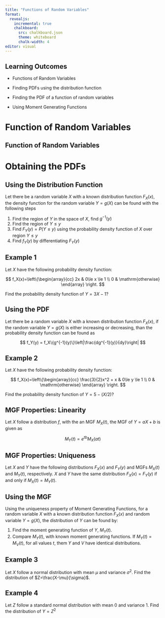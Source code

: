 ```yaml
---
title: "Functions of Random Variables"
format:
  revealjs:
    incremental: true 
    chalkboard:
      src: chalkboard.json
      theme: whiteboard
      chalk-width: 4
editor: visual
---
```


## Learning Outcomes

-   Functions of Random Variables

-   Finding PDFs using the distribution function

-   Finding the PDF of a function of random variables

-   Using Moment Generating Functions

# Function of Random Variables

## Function of Random Variables

# Obtaining the PDFs

## Using the Distribution Function

Let there be a random variable $X$ with a known distribution function $F_X(x)$, the density function for the random variable $Y=g(X)$ can be found with the following steps

::: fragment
::: nonincremental
1.  Find the region of $Y$ in the space of $X$, find $g^{-1}(y)$
2.  Find the region of $Y\le y$
3.  Find $F_Y(y)=P(Y\le y)$ using the probability density function of $X$ over region $Y\le y$
4.  Find $f_Y(y)$ by differentiating $F_Y(y)$
:::
:::

## Example 1

Let $X$ have the following probability density function:

$$
f_X(x)=\left\{\begin{array}{cc}
2x & 0\le x \le 1 \\
0 & \mathrm{otherwise}
\end{array}
\right.
$$

Find the probability density function of $Y=3X-1$?

## Using the PDF

Let there be a random variable $X$ with a known distribution function $F_X(x)$, if the random variable $Y=g(X)$ is either increasing or decreasing, than the probability density function can be found as

$$
f_Y(y) = f_X\{g^{-1}(y)\}\left|\frac{dg^{-1}(y)}{dy}\right|
$$

## Example 2

Let $X$ have the following probability density function:

$$
f_X(x)=\left\{\begin{array}{cc}
\frac{3}{2}x^2 + x & 0\le y \le 1 \\
0 & \mathrm{otherwise}
\end{array}
\right.
$$

Find the probability density function of $Y=5-(X/2)$?

## MGF Properties: Linearity

Let $X$ follow a distribution $f$, with the an MGF $M_X(t)$, the MGF of $Y=aX+b$ is given as

$$
M_Y(t) = e^{tb}M_X(at)
$$

## MGF Properties: Uniqueness

Let $X$ and $Y$ have the following distributions $F_X(x)$ and $F_Y(y)$ and MGFs $M_X(t)$ and $M_Y(t)$, respectively. $X$ and $Y$ have the same distribution $F_X(x)=F_Y(y)$ if and only if $M_X(t)=M_Y(t)$.

## Using the MGF

Using the uniqueness property of Moment Generating Functions, for a random variable $X$ with a known distribution function $F_X(x)$ and random variable $Y=g(X)$, the distribution of $Y$ can be found by:

::: nonincremental
1.  Find the moment generating function of $Y$, $M_Y(t)$.
2.  Compare $M_Y(t)$, with known moment generating functions. If $M_Y(t)=M_V(t)$, for all values $t$, them $Y$ and $V$ have identical distributions.
:::

## Example 3

Let $X$ follow a normal distribution with mean $\mu$ and variance $\sigma^2$. Find the distribution of $Z=\frac{X-\mu}{\sigma}$.

## Example 4

Let $Z$ follow a standard normal distribution with mean $0$ and variance $1$. Find the distribution of $Y=Z^2$
